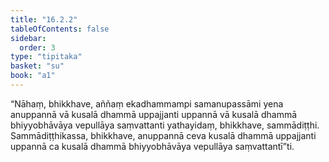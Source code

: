 ```yaml
---
title: "16.2.2"
tableOfContents: false
sidebar:
  order: 3
type: "tipitaka"
basket: "su"
book: "a1"
---
```



<DynamicBreadcrumb />

<Division number="299" book="a1">

<Paragraph number="387" book="a1">
“Nāhaṃ, bhikkhave, aññaṃ ekadhammampi samanupassāmi yena anuppannā vā kusalā dhammā uppajjanti uppannā vā kusalā dhammā bhiyyobhāvāya vepullāya saṃvattanti yathayidaṃ, bhikkhave, sammādiṭṭhi. Sammādiṭṭhikassa, bhikkhave, anuppannā ceva kusalā dhammā uppajjanti uppannā ca kusalā dhammā bhiyyobhāvāya vepullāya saṃvattantī”ti.
</Paragraph>
</Division>